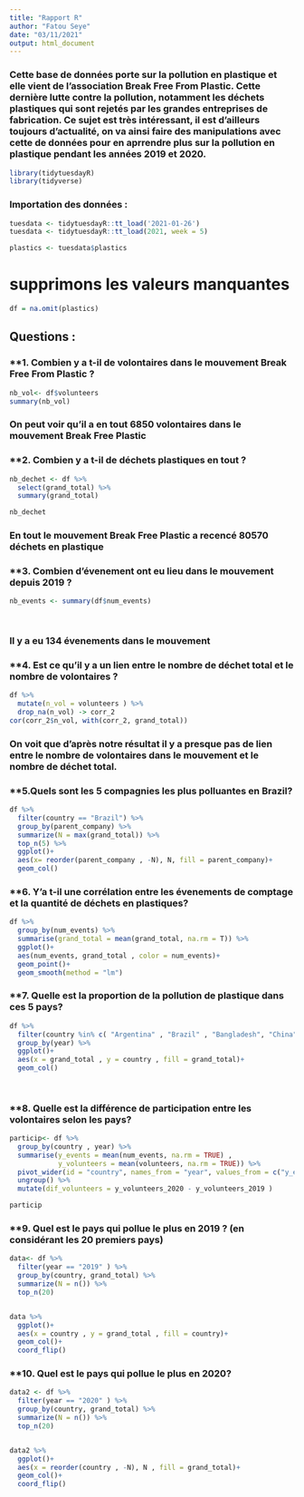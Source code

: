 ```yaml
---
title: "Rapport R"
author: "Fatou Seye"
date: "03/11/2021"
output: html_document
---
```



###  Cette base de données porte sur la pollution en plastique et elle vient de l'association Break Free From Plastic. Cette dernière lutte contre la pollution, notamment les déchets plastiques qui sont rejetés par les grandes entreprises de fabrication. Ce sujet est très intéressant, il est d'ailleurs toujours d'actualité, on va ainsi faire des manipulations avec cette de données pour en aprrendre plus sur la pollution en plastique pendant les années 2019 et 2020. 

```r
library(tidytuesdayR)
library(tidyverse)
```


### Importation des données :

```r
tuesdata <- tidytuesdayR::tt_load('2021-01-26')
tuesdata <- tidytuesdayR::tt_load(2021, week = 5)
```


```r
plastics <- tuesdata$plastics

```

# supprimons les valeurs manquantes 
```r
df = na.omit(plastics)
```


## Questions : 

### **1. Combien y a t-il de volontaires dans le mouvement Break Free From Plastic ?

```r

nb_vol<- df$volunteers
summary(nb_vol)


```



### On peut voir qu'il a en tout 6850 volontaires dans le mouvement Break Free Plastic

### **2. Combien y a t-il de déchets plastiques en tout ?

```r
nb_dechet <- df %>% 
  select(grand_total) %>% 
  summary(grand_total)

nb_dechet
```
### En tout le mouvement Break Free Plastic a recencé 80570 déchets en plastique 


### **3. Combien d'évenement ont eu lieu dans le mouvement depuis 2019 ?

```r

nb_events <- summary(df$num_events)

 

```

### Il y a eu 134 évenements dans le mouvement


### **4. Est ce qu'il y a un lien entre le nombre de déchet total et le nombre de volontaires ?

```r

df %>% 
  mutate(n_vol = volunteers ) %>% 
  drop_na(n_vol) -> corr_2
cor(corr_2$n_vol, with(corr_2, grand_total))

```
### On voit que d'après notre résultat il y a presque pas de lien entre le nombre de volontaires dans le mouvement et le nombre de déchet total.


### **5.Quels sont les 5 compagnies les plus polluantes en Brazil?

```r
df %>% 
  filter(country == "Brazil") %>% 
  group_by(parent_company) %>% 
  summarize(N = max(grand_total)) %>% 
  top_n(5) %>% 
  ggplot()+
  aes(x= reorder(parent_company , -N), N, fill = parent_company)+
  geom_col()


```



### **6. Y'a t-il une corrélation entre les évenements de comptage et la quantité de déchets en plastiques?


```r
df %>% 
  group_by(num_events) %>% 
  summarise(grand_total = mean(grand_total, na.rm = T)) %>% 
  ggplot()+
  aes(num_events, grand_total , color = num_events)+
  geom_point()+
  geom_smooth(method = "lm")

```




### **7. Quelle est la proportion de la pollution de plastique dans ces 5 pays?

```r
df %>% 
  filter(country %in% c( "Argentina" , "Brazil" , "Bangladesh", "China" ,"Canada")) %>% 
  group_by(year) %>% 
  ggplot()+
  aes(x = grand_total , y = country , fill = grand_total)+
  geom_col()
  
  
```


### **8. Quelle est la différence de participation entre les volontaires selon les pays?

```r
particip<- df %>% 
  group_by(country , year) %>% 
  summarise(y_events = mean(num_events, na.rm = TRUE) ,
            y_volunteers = mean(volunteers, na.rm = TRUE)) %>% 
  pivot_wider(id = "country", names_from = "year", values_from = c("y_events" , "y_volunteers")) %>% 
  ungroup() %>% 
  mutate(dif_volunteers = y_volunteers_2020 - y_volunteers_2019 )

particip
```


### **9. Quel est le pays qui pollue le plus en 2019 ? (en considérant les 20 premiers pays)

```r
data<- df %>% 
  filter(year == "2019" ) %>% 
  group_by(country, grand_total) %>% 
  summarize(N = n()) %>% 
  top_n(20)


data %>% 
  ggplot()+
  aes(x = country , y = grand_total , fill = country)+
  geom_col()+
  coord_flip()

```

### **10. Quel est le pays qui pollue le plus en 2020?

```r

data2 <- df %>% 
  filter(year == "2020" ) %>% 
  group_by(country, grand_total) %>% 
  summarize(N = n()) %>% 
  top_n(20)


data2 %>% 
  ggplot()+
  aes(x = reorder(country , -N), N , fill = grand_total)+
  geom_col()+
  coord_flip()

```


